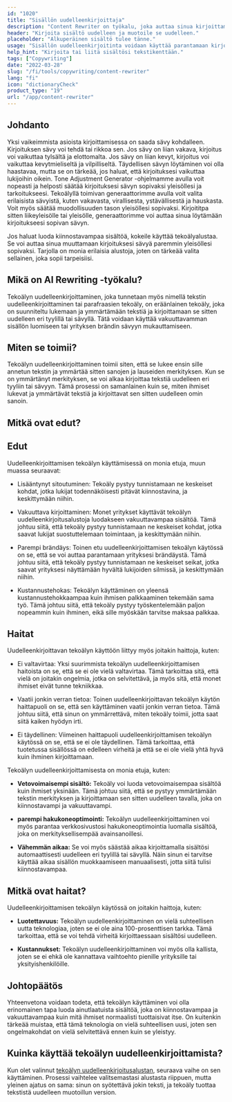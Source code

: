 ```yaml
---
id: "1020"
title: "Sisällön uudelleenkirjoittaja"
description: "Content Rewriter on työkalu, joka auttaa sinua kirjoittamaan sisältösi uudelleen ja muotoilemaan sen uudelleen. Sitä käytetään usein parantamaan kirjoituksesi selkeyttä tai tekemään kirjoituksestasi ainutlaatuisempaa. Content Rewriter voi myös auttaa sinua parantamaan hakukoneoptimointiasi kirjoittamalla sisältösi uudelleen niin, että se sisältää tavoitteeksi asetetut avainsanat."
header: "Kirjoita sisältö uudelleen ja muotoile se uudelleen."
placeholder: "Alkuperäinen sisältö tulee tänne."
usage: "Sisällön uudelleenkirjoitinta voidaan käyttää parantamaan kirjoituksesi selkeyttä tai tekemään kirjoituksestasi ainutlaatuisempaa. Se voi myös auttaa sinua parantamaan hakukoneoptimointia kirjoittamalla sisältösi uudelleen niin, että se sisältää kohdeavainsanat."
help_hint: "Kirjoita tai liitä sisältösi tekstikenttään."
tags: ["Copywriting"]
date: "2022-03-28"
slug: "/fi/tools/copywriting/content-rewriter"
lang: "fi"
icon: "dictionaryCheck"
product_type: "19"
url: "/app/content-rewriter"
---
```


## Johdanto

Yksi vaikeimmista asioista kirjoittamisessa on saada sävy kohdalleen. Kirjoituksen sävy voi tehdä tai rikkoa sen. Jos sävy on liian vakava, kirjoitus voi vaikuttaa tylsältä ja elottomalta. Jos sävy on liian kevyt, kirjoitus voi vaikuttaa kevytmieliseltä ja vilpilliseltä. Täydellisen sävyn löytäminen voi olla haastavaa, mutta se on tärkeää, jos haluat, että kirjoituksesi vaikuttaa lukijoihin oikein. Tone Adjustment Generator -ohjelmamme avulla voit nopeasti ja helposti säätää kirjoituksesi sävyn sopivaksi yleisöllesi ja tarkoitukseesi. Tekoälyllä toimivan generaattorimme avulla voit valita erilaisista sävyistä, kuten vakavasta, virallisesta, ystävällisestä ja hauskasta. Voit myös säätää muodollisuuden tason yleisöllesi sopivaksi. Kirjoititpa sitten liikeyleisölle tai yleisölle, generaattorimme voi auttaa sinua löytämään kirjoitukseesi sopivan sävyn.

Jos haluat luoda kiinnostavampaa sisältöä, kokeile käyttää tekoälyalustaa. Se voi auttaa sinua muuttamaan kirjoituksesi sävyä paremmin yleisöllesi sopivaksi. Tarjolla on monia erilaisia alustoja, joten on tärkeää valita sellainen, joka sopii tarpeisiisi.

## Mikä on AI Rewriting -työkalu?

Tekoälyn uudelleenkirjoittaminen, joka tunnetaan myös nimellä tekstin uudelleenkirjoittaminen tai parafraasien tekoäly, on eräänlainen tekoäly, joka on suunniteltu lukemaan ja ymmärtämään tekstiä ja kirjoittamaan se sitten uudelleen eri tyylillä tai sävyllä. Tätä voidaan käyttää vakuuttavamman sisällön luomiseen tai yrityksen brändin sävyyn mukauttamiseen.

## Miten se toimii?

Tekoälyn uudelleenkirjoittaminen toimii siten, että se lukee ensin sille annetun tekstin ja ymmärtää sitten sanojen ja lauseiden merkityksen. Kun se on ymmärtänyt merkityksen, se voi alkaa kirjoittaa tekstiä uudelleen eri tyyliin tai sävyyn. Tämä prosessi on samanlainen kuin se, miten ihmiset lukevat ja ymmärtävät tekstiä ja kirjoittavat sen sitten uudelleen omin sanoin.

## Mitkä ovat edut?

## Edut

Uudelleenkirjoittamisen tekoälyn käyttämisessä on monia etuja, muun muassa seuraavat:

- Lisääntynyt sitoutuminen: Tekoäly pystyy tunnistamaan ne keskeiset kohdat, jotka lukijat todennäköisesti pitävät kiinnostavina, ja keskittymään niihin.

- Vakuuttava kirjoittaminen: Monet yritykset käyttävät tekoälyn uudelleenkirjoitusalustoja luodakseen vakuuttavampaa sisältöä. Tämä johtuu siitä, että tekoäly pystyy tunnistamaan ne keskeiset kohdat, jotka saavat lukijat suostuttelemaan toimintaan, ja keskittymään niihin.

- Parempi brändäys: Toinen etu uudelleenkirjoittamisen tekoälyn käytössä on se, että se voi auttaa parantamaan yrityksesi brändäystä. Tämä johtuu siitä, että tekoäly pystyy tunnistamaan ne keskeiset seikat, jotka saavat yrityksesi näyttämään hyvältä lukijoiden silmissä, ja keskittymään niihin.

- Kustannustehokas: Tekoälyn käyttäminen on yleensä kustannustehokkaampaa kuin ihmisen palkkaaminen tekemään sama työ. Tämä johtuu siitä, että tekoäly pystyy työskentelemään paljon nopeammin kuin ihminen, eikä sille myöskään tarvitse maksaa palkkaa.

## Haitat

Uudelleenkirjoittavan tekoälyn käyttöön liittyy myös joitakin haittoja, kuten:

- Ei valtavirtaa: Yksi suurimmista tekoälyn uudelleenkirjoittamisen haitoista on se, että se ei ole vielä valtavirtaa. Tämä tarkoittaa sitä, että vielä on joitakin ongelmia, jotka on selvitettävä, ja myös sitä, että monet ihmiset eivät tunne tekniikkaa.

- Vaatii jonkin verran tietoa: Toinen uudelleenkirjoittavan tekoälyn käytön haittapuoli on se, että sen käyttäminen vaatii jonkin verran tietoa. Tämä johtuu siitä, että sinun on ymmärrettävä, miten tekoäly toimii, jotta saat siitä kaiken hyödyn irti.

- Ei täydellinen: Viimeinen haittapuoli uudelleenkirjoittamisen tekoälyn käytössä on se, että se ei ole täydellinen. Tämä tarkoittaa, että tuotetussa sisällössä on edelleen virheitä ja että se ei ole vielä yhtä hyvä kuin ihminen kirjoittamaan.

Tekoälyn uudelleenkirjoittamisesta on monia etuja, kuten:

- **Vetovoimaisempi sisältö:** Tekoäly voi luoda vetovoimaisempaa sisältöä kuin ihmiset yksinään. Tämä johtuu siitä, että se pystyy ymmärtämään tekstin merkityksen ja kirjoittamaan sen sitten uudelleen tavalla, joka on kiinnostavampi ja vakuuttavampi.

- **parempi hakukoneoptimointi:** Tekoälyn uudelleenkirjoittaminen voi myös parantaa verkkosivustosi hakukoneoptimointia luomalla sisältöä, joka on merkityksellisempää avainsanoillesi.

- **Vähemmän aikaa:** Se voi myös säästää aikaa kirjoittamalla sisältösi automaattisesti uudelleen eri tyylillä tai sävyllä. Näin sinun ei tarvitse käyttää aikaa sisällön muokkaamiseen manuaalisesti, jotta siitä tulisi kiinnostavampaa.

## Mitkä ovat haitat?

Uudelleenkirjoittamisen tekoälyn käytössä on joitakin haittoja, kuten:

- **Luotettavuus:** Tekoälyn uudelleenkirjoittaminen on vielä suhteellisen uutta teknologiaa, joten se ei ole aina 100-prosenttisen tarkka. Tämä tarkoittaa, että se voi tehdä virheitä kirjoittaessaan sisältösi uudelleen.

- **Kustannukset:** Tekoälyn uudelleenkirjoittaminen voi myös olla kallista, joten se ei ehkä ole kannattava vaihtoehto pienille yrityksille tai yksityishenkilöille.

## Johtopäätös

Yhteenvetona voidaan todeta, että tekoälyn käyttäminen voi olla erinomainen tapa luoda ainutlaatuista sisältöä, joka on kiinnostavampaa ja vakuuttavampaa kuin mitä ihmiset normaalisti tuottaisivat itse. On kuitenkin tärkeää muistaa, että tämä teknologia on vielä suhteellisen uusi, joten sen ongelmakohdat on vielä selvitettävä ennen kuin se yleistyy.

## Kuinka käyttää tekoälyn uudelleenkirjoittamista?

Kun olet valinnut [tekoälyn uudelleenkirjoitusalustan]('/app/adjust-tone-rewriting'), seuraava vaihe on sen käyttäminen. Prosessi vaihtelee valitsemastasi alustasta riippuen, mutta yleinen ajatus on sama: sinun on syötettävä jokin teksti, ja tekoäly tuottaa tekstistä uudelleen muotoillun version.
